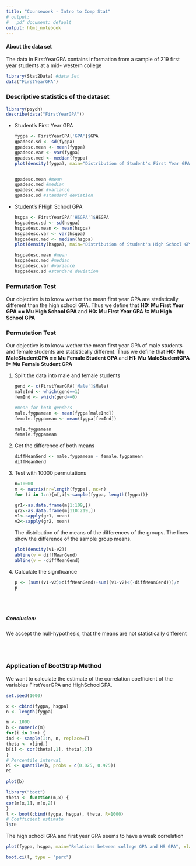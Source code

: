 ```yaml
---
title: "Coursework - Intro to Comp Stat"
# output:
#   pdf_document: default
output: html_notebook
---
```



<h4>About the data set </h4>
<p>The data in FirstYearGPA contains information from a sample of 219 first year students at a mid-
western college </p>

```r
library(Stat2Data) #data Set
data("FirstYearGPA")
```

<h3>Descriptive statistics of the dataset</h3>

```r
library(psych)
describe(data("FirstYearGPA"))
```


<ul>

<li>Student's First Year GPA </li>
```r
fygpa <- FirstYearGPA['GPA']$GPA
gpadesc.sd <- sd(fygpa)
gpadesc.mean <- mean(fygpa)
gpadesc.var <- var(fygpa)
gpadesc.med <- median(fygpa)
plot(density(fygpa), main="Distribution of Student's First Year GPA")


gpadesc.mean #mean
gpadesc.med #median
gpadesc.var #variance
gpadesc.sd #standard deviation

```


<li>Student's FHigh School GPA </li>

```r
hsgpa <- FirstYearGPA['HSGPA']$HSGPA
hsgpadesc.sd <- sd(hsgpa)
hsgpadesc.mean <- mean(hsgpa)
hsgpadesc.var <- var(hsgpa)
hsgpadesc.med <- median(hsgpa)
plot(density(hsgpa), main="Distribution of Student's High School GPA")

hsgpadesc.mean #mean
hsgpadesc.med #median
hsgpadesc.var #variance
hsgpadesc.sd #standard deviation

```

</ul>

<h3>Permutation Test</h3>
<p> Our objective is to know wether the mean first year GPA  are statistically different than the high school GPA. Thus we define that <b>H0: Mu First Year GPA == Mu High School GPA </b> and <b>H0: Mu First Year GPA != Mu High School GPA  </b> 





<h3>Permutation Test</h3>
<p> Our objective is to know wether the mean first year GPA of male students and female students are statistically different. Thus we define that <b>H0: Mu MaleStudentGPA == Mu Female Student GPA </b> and <b>H1: Mu MaleStudentGPA != Mu Female Student GPA </b> 

<ol>

<li>Split the data into male and female students </li>

```r
gend <- c(FirstYearGPA['Male']$Male)
maleInd <- which(gend==1)
femInd <- which(gend==0)

#mean for both genders
male.fygpamean <- mean(fygpa[maleInd])
female.fygpamean <- mean(fygpa[femInd]) 

male.fygpamean
female.fygpamean
```
<li>Get the difference of both means </li>

```r
diffMeanGend <- male.fygpamean - female.fygpamean
diffMeanGend
```
<li>Test with 10000 permutations </li>

```r
n=10000
m <- matrix(nr=length(fygpa), nc=n)
for (i in 1:n){m[,i]<-sample(fygpa, length(fygpa))}

gr1<-as.data.frame(m[1:109,])
gr2<-as.data.frame(m[110:219,])
v1<-sapply(gr1, mean)
v2<-sapply(gr2, mean)

```
<p>The distribution of the means of the differences of the groups. The lines show the difference of the sample group means. </p>

```r

plot(density(v1-v2))
abline(v = diffMeanGend)
abline(v = -diffMeanGend)

```

<li>Calculate the significance </li>

```r
p <- (sum((v1-v2)>diffMeanGend)+sum((v1-v2)<(-diffMeanGend)))/n
p
```
</ol>


<br><br>
<h5>Conclusion:</h5>
<p>
We accept the null-hypothesis, that the means are not statistically different </p>


<br><br>

<h3>Application of BootStrap Method</h3>
<p>We want to calculate the estimate of the correlation coefficient of the variables FirstYearGPA and HighSchoolGPA.  </p>


```r
set.seed(1000)

x <- cbind(fygpa, hsgpa)
n <- length(fygpa)

m <- 1000
b <- numeric(m)
for(i in 1:m) {
ind <- sample(1:n, n, replace=T)
theta <- x[ind,]
b[i] <- cor(theta[,1], theta[,2])
}
# Percentile interval
PI <- quantile(b, probs = c(0.025, 0.975))
PI
```

```r
plot(b)
```


```r
library("boot")
theta <- function(m,x) {
cor(m[x,1], m[x,2])
}
l <- boot(cbind(fygpa, hsgpa), theta, R=1000)
# Coefficient estimate
l$t0
```

<p>The high school GPA and first year GPA seems to have a weak correlation </p>


```r
plot(fygpa, hsgpa, main="Relations between college GPA and HS GPA", xlab="First Year GPA", ylab="High School GPA ") 
```


```r
boot.ci(l, type = "perc")
```

